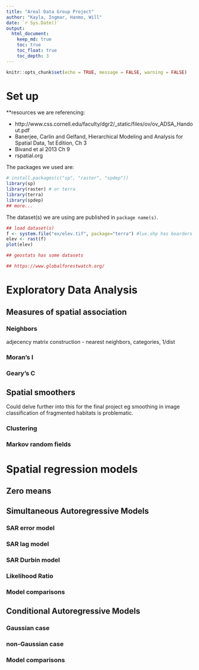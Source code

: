 ```yaml
---
title: "Areal Data Group Project"
author: "Kayla, Ingmar, Hanmo, Will"
date: `r Sys.Date()`
output: 
  html_document:
    keep_md: true
    toc: true
    toc_float: true
    toc_depth: 3
---
```


```r
knitr::opts_chunk$set(echo = TRUE, message = FALSE, warning = FALSE)
```

# Set up

**resources we are referencing:  

- http://www.css.cornell.edu/faculty/dgr2/_static/files/ov/ov_ADSA_Handout.pdf  
- Banerjee, Carlin and Gelfand, Hierarchical Modeling and Analysis for Spatial Data, 1st Edition, Ch 3  
- Bivand et al 2013 Ch 9  
- rspatial.org  

The packages we used are:  
```r
# install.packages(c("sp", "raster", "spdep"))
library(sp)
library(raster) # or terra
library(terra)
library(spdep)
## more...
```

The dataset(s) we are using are published in `package name(s)`.
```r
## load dataset(s)
f <- system.file("ex/elev.tif", package="terra") #lux.shp has boarders
elev <- rast(f)
plot(elev) 

## geostats has some datasets

## https://www.globalforestwatch.org/ 
```

# Exploratory Data Analysis  

## Measures of spatial association  

### Neighbors  
adjecency matrix construction - nearest neighbors, categories, 1/dist  

### Moran's I  

### Geary's C  

## Spatial smoothers  
Could delve further into this for the final project eg smoothing in image classification of fragmented habitats is problematic.  

### Clustering  

### Markov random fields  

# Spatial regression models  

## Zero means  

## Simultaneous Autoregressive Models  

### SAR error model  

### SAR lag model  

### SAR Durbin model  

### Likelihood Ratio  

### Model comparisons  

## Conditional Autoregressive Models  

### Gaussian case  

### non-Gaussian case  

### Model comparisons  

